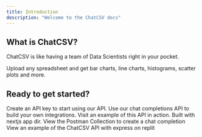 ```yaml
---
title: Introduction
description: "Welcome to the ChatCSV docs"
---
```


## What is ChatCSV?

ChatCSV is like having a team of Data Scientists right in your pocket.

Upload any spreadsheet and get bar charts, line charts, histograms, scatter plots and more.

## Ready to get started?

<CardGroup cols={2}>
  <Card
    title="Authenticate your requests"
    icon="lock"
    href="https://chatcsv.mintlify.app/api-reference/authentication"
  >
    Create an API key to start using our API.
  </Card>
  <Card
    title="Create a chat completiton"
    icon="code"
    href="https://chatcsv.mintlify.app/api-reference/endpoint/create"
  >
    Use our chat completions API to build your own integrations.
  </Card>
</CardGroup>

<CardGroup cols={1}>
<Card
  title="Example App"
  icon="github"
  href="https://github.com/sambarrowclough/chatcsv-example"
>
  Visit an example of this API in action. Built with nextjs app dir.
</Card>

</CardGroup>

<CardGroup cols={1}>
<Card
  title="Postman Collection"
  icon="code"
  href="https://web.postman.co/workspace/ChatCSV-~3b8bff35-d4f2-439e-b14b-eddc502e66ea/request/28703813-1c41d28f-5905-406c-a0ba-606d22fb782e"
>
  View the Postman Collection to create a chat completion
</Card>

</CardGroup>

<CardGroup cols={1}>
<Card
  title="Express App Example"
  icon="code"
  href="https://replit.com/@eekkoo/chatcsv-api-example"
>
  View an example of the ChatCSV API with express on replit
</Card>

</CardGroup>

